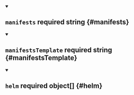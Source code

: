 


<details className="config-field" data-expandable="false" open>
<summary>

## `manifests` <span className="config-field-required" data-required="true">required</span> <span className="config-field-type">string</span> <span className="config-field-default"></span> <span className="config-field-enum"></span> {#manifests}



</summary>



</details>



<details className="config-field" data-expandable="false" open>
<summary>

## `manifestsTemplate` <span className="config-field-required" data-required="true">required</span> <span className="config-field-type">string</span> <span className="config-field-default"></span> <span className="config-field-enum"></span> {#manifestsTemplate}



</summary>



</details>



<details className="config-field" data-expandable="false" open>
<summary>

## `helm` <span className="config-field-required" data-required="true">required</span> <span className="config-field-type">object[]</span> <span className="config-field-default"></span> <span className="config-field-enum"></span> {#helm}



</summary>



</details>
